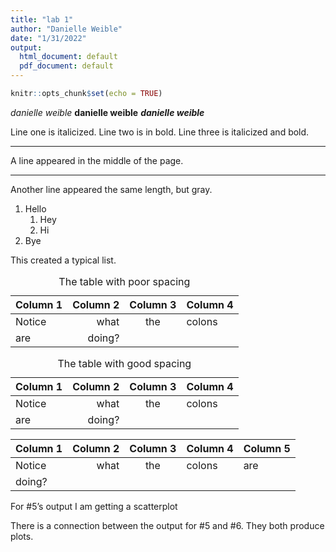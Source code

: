 ```yaml
---
title: "lab 1"
author: "Danielle Weible"
date: "1/31/2022"
output:
  html_document: default
  pdf_document: default
---
```


```r
knitr::opts_chunk$set(echo = TRUE)
```

*danielle weible*
**danielle weible**
***danielle weible***

Line one is italicized.
Line two is in bold.
Line three is italicized and bold.
    
*****

A line appeared in the middle of the page.

******

Another line appeared the same length, but gray.

1. Hello
    1. Hey
    2. Hi
2. Bye

This created a typical list.

| Column 1 | Column 2 | Column 3 | Column 4 |
| --- | ---: | :---: | :--- |
| Notice | what | the | colons |
| are | doing? | | |

Table: The table with poor spacing

| Column 1 | Column 2 | Column 3 | Column 4 |
| -------- | -------: | :------: | :------- |
| Notice   | what     | the      | colons   |
| are      | doing?   |          |          |

Table: The table with good spacing

| Column 1 | Column 2 | Column 3 | Column 4 | Column 5 |
| -------- | -------: | :------: | :------- | :------- |
| Notice   | what     | the      | colons   | are      |
| doing?   |          |          |          |          |

For #5's output I am getting a scatterplot

There is a connection between the output for #5 and #6. They both produce plots.




